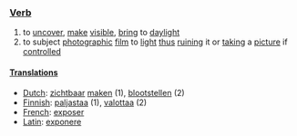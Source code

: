 ===[[Verb]]===

#to [[uncover]], [[make]] [[visible]], [[bring]] to [[daylight]]
#to subject [[photograph]]ic [[film]] to [[light]] [[thus]] [[ruin]]ing it or [[take|taking]] a [[picture]] if [[control]]led

====[[Translations]]====

*[[Dutch]]: [[zichtbaar]] [[maken]] (1), [[blootstellen]] (2)
*[[Finnish]]: [[paljastaa]] (1), [[valottaa]] (2)
*[[French]]: [[exposer]]
*[[Latin]]: [[exponere]]